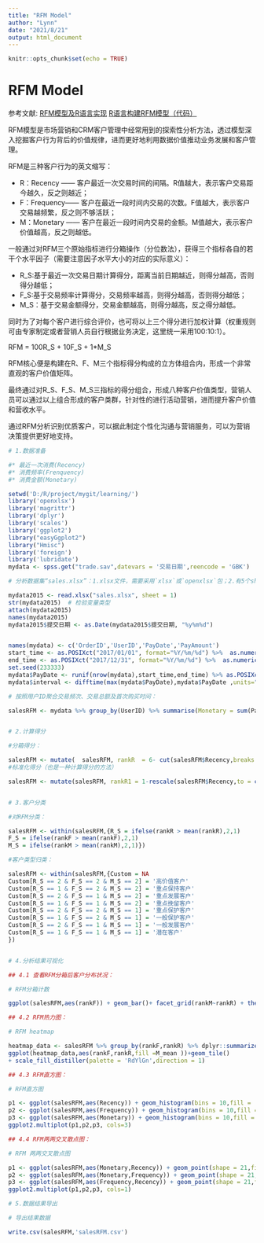 ---
title: "RFM Model"
author: "Lynn"
date: "2021/8/21"
output: html_document
---

```{r setup, include=FALSE}
knitr::opts_chunk$set(echo = TRUE)
```

# RFM Model

参考文献:
[RFM模型及R语言实现](https://blog.csdn.net/sinat_26917383/article/details/50662785?utm_source=app&app_version=4.13.0&code=app_1562916241&uLinkId=usr1mkqgl919blen)
[R语言构建RFM模型（代码）](https://blog.csdn.net/kMD8d5R/article/details/80211801?utm_source=app&app_version=4.13.0&code=app_1562916241&uLinkId=usr1mkqgl919blen)

RFM模型是市场营销和CRM客户管理中经常用到的探索性分析方法，透过模型深入挖掘客户行为背后的价值规律，进而更好地利用数据价值推动业务发展和客户管理。

RFM是三种客户行为的英文缩写：

- R：Recency  —— 客户最近一次交易时间的间隔。R值越大，表示客户交易距今越久，反之则越近；
- F：Frequency—— 客户在最近一段时间内交易的次数。F值越大，表示客户交易越频繁，反之则不够活跃；
- M：Monetary —— 客户在最近一段时间内交易的金额。M值越大，表示客户价值越高，反之则越低。

一般通过对RFM三个原始指标进行分箱操作（分位数法），获得三个指标各自的若干个水平因子（需要注意因子水平大小的对应的实际意义）：

- R_S:基于最近一次交易日期计算得分，距离当前日期越近，则得分越高，否则得分越低；
- F_S:基于交易频率计算得分，交易频率越高，则得分越高，否则得分越低；
- M_S：基于交易金额得分，交易金额越高，则得分越高，反之得分越低。

同时为了对每个客户进行综合评价，也可将以上三个得分进行加权计算（权重规则可由专家制定或者营销人员自行根据业务决定，这里统一采用100:10:1）。

RFM = 100R_S + 10F_S + 1*M_S

RFM核心便是构建在R、F、M三个指标得分构成的立方体组合内，形成一个非常直观的客户价值矩阵。

最终通过对R_S、F_S、M_S三指标的得分组合，形成八种客户价值类型，营销人员可以通过以上组合形成的客户类群，针对性的进行活动营销，进而提升客户价值和营收水平。

通过RFM分析识别优质客户，可以据此制定个性化沟通与营销服务，可以为营销决策提供更好地支持。

```{r}
# 1.数据准备

#* 最近一次消费(Recency)      
#* 消费频率(Frenquency)       
#* 消费金额(Monetary)

setwd('D:/R/project/mygit/learning/')
library('openxlsx')
library('magrittr')
library('dplyr')
library('scales')
library('ggplot2')
library("easyGgplot2")
library("Hmisc")  
library('foreign')
library('lubridate')
mydata <- spss.get("trade.sav",datevars = '交易日期',reencode = 'GBK') 

# 分析数据集“sales.xlsx”：1.xlsx文件，需要采用`xlsx`或`openxlsx`包；2.有5个sheet，可以每个sheet导入一个数据框，再用`rbind`粘贴成一个数据框【可否直接导入有多个sheet的excel文件？】；3.4个变量中有1个日期型变量，该如何去处理才能成功导入，是否需要将日期型变量拆分成三个变量年、月、日，这样可以按年分析或按月分析【当日期数据为有规律的year-month-day或year/month/day时，用strsplit()函数拆分】。

mydata2015 <- read.xlsx("sales.xlsx", sheet = 1)
str(mydata2015)  # 检验变量类型
attach(mydata2015)
names(mydata2015)
mydata2015$提交日期 <- as.Date(mydata2015$提交日期, "%y%m%d")


names(mydata) <- c('OrderID','UserID','PayDate','PayAmount') 
start_time <- as.POSIXct("2017/01/01", format="%Y/%m/%d") %>%  as.numeric()
end_time <- as.POSIXct("2017/12/31", format="%Y/%m/%d") %>%  as.numeric()
set.seed(233333)
mydata$PayDate <- runif(nrow(mydata),start_time,end_time) %>% as.POSIXct(origin="1970-01-01") %>% as.Date()
mydata$interval <- difftime(max(mydata$PayDate),mydata$PayDate ,units="days") %>% round() %>% as.numeric()

# 按照用户ID聚合交易频次、交易总额及首次购买时间：

salesRFM <- mydata %>% group_by(UserID) %>% summarise(Monetary = sum(PayAmount), Frequency = n(), Recency = min(interval))


# 2.计算得分

#分箱得分：

salesRFM <- mutate(  salesRFM, rankR  = 6- cut(salesRFM$Recency,breaks = quantile(salesRFM$Recency, probs = seq(0, 1, 0.2),names = FALSE),include.lowest = TRUE,labels=F), rankF = cut(salesRFM$Frequency ,breaks = quantile(salesRFM$Frequency, probs = seq(0, 1, 0.2),names = FALSE),include.lowest = TRUE,labels=F),  rankM = cut(salesRFM$Monetary  ,breaks = quantile(salesRFM$Monetary,  probs = seq(0, 1, 0.2),names = FALSE),include.lowest = TRUE,labels=F),  rankRMF = 100*rankR + 10*rankF + 1*rankM)
#标准化得分（也是一种计算得分的方法）

salesRFM <- mutate(salesRFM, rankR1 = 1-rescale(salesRFM$Recency,to = c(0,1)),  rankF1 = rescale(salesRFM$Frequency,to = c(0,1)),  rankM1 = rescale(salesRFM$Monetary,to = c(0,1)),  rankRMF1 = 0.5*rankR + 0.3*rankF + 0.2*rankM)


# 3.客户分类

#对RFM分类：

salesRFM <- within(salesRFM,{R_S = ifelse(rankR > mean(rankR),2,1) 
F_S = ifelse(rankF > mean(rankF),2,1)  
M_S = ifelse(rankM > mean(rankM),2,1)})

#客户类型归类：

salesRFM <- within(salesRFM,{Custom = NA  
Custom[R_S == 2 & F_S == 2 & M_S == 2] = '高价值客户'  
Custom[R_S == 1 & F_S == 2 & M_S == 2] = '重点保持客户'  
Custom[R_S == 2 & F_S == 1 & M_S == 2] = '重点发展客户'    
Custom[R_S == 1 & F_S == 1 & M_S == 2] = '重点挽留客户'  
Custom[R_S == 2 & F_S == 2 & M_S == 1] = '重点保护客户'  
Custom[R_S == 1 & F_S == 2 & M_S == 1] = '一般保护客户'  
Custom[R_S == 2 & F_S == 1 & M_S == 1] = '一般发展客户'  
Custom[R_S == 1 & F_S == 1 & M_S == 1] = '潜在客户'
})


# 4.分析结果可视化

## 4.1 查看RFM分箱后客户分布状况：

# RFM分箱计数

ggplot(salesRFM,aes(rankF)) + geom_bar()+ facet_grid(rankM~rankR) + theme_gray()

## 4.2 RFM热力图：

# RFM heatmap

heatmap_data <- salesRFM %>% group_by(rankF,rankR) %>% dplyr::summarize(M_mean = mean(Monetary))
ggplot(heatmap_data,aes(rankF,rankR,fill =M_mean ))+geom_tile() 
+ scale_fill_distiller(palette = 'RdYlGn',direction = 1)

## 4.3 RFM直方图：

# RFM直方图 

p1 <- ggplot(salesRFM,aes(Recency)) + geom_histogram(bins = 10,fill = '#362D4C')
p2 <- ggplot(salesRFM,aes(Frequency)) + geom_histogram(bins = 10,fill = '#362D4C')  
p3 <- ggplot(salesRFM,aes(Monetary)) + geom_histogram(bins = 10,fill = '#362D4C')  
ggplot2.multiplot(p1,p2,p3, cols=3)

## 4.4 RFM两两交叉散点图：

# RFM 两两交叉散点图

p1 <- ggplot(salesRFM,aes(Monetary,Recency)) + geom_point(shape = 21,fill = '#362D4C' ,colour = 'white',size = 2)
p2 <- ggplot(salesRFM,aes(Monetary,Frequency)) + geom_point(shape = 21,fill = '#362D4C' ,colour = 'white',size = 2)  
p3 <- ggplot(salesRFM,aes(Frequency,Recency)) + geom_point(shape = 21,fill = '#362D4C' ,colour = 'white',size = 2)  
ggplot2.multiplot(p1,p2,p3, cols=1)

# 5.数据结果导出

# 导出结果数据

write.csv(salesRFM,'salesRFM.csv')
```

